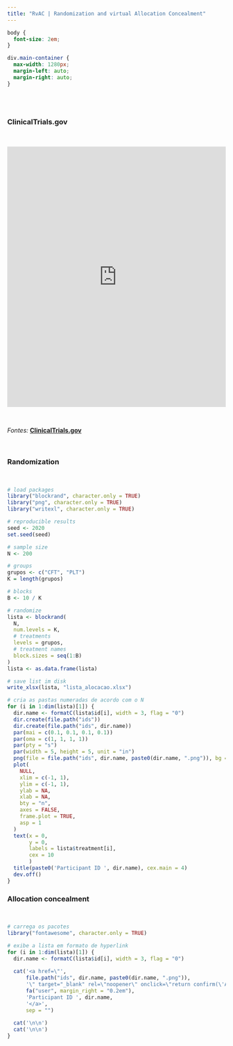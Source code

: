 ```yaml
---
title: "RvAC | Randomization and virtual Allocation Concealment"
---
```


```css
body {
  font-size: 2em;
}

div.main-container {
  max-width: 1280px;
  margin-left: auto;
  margin-right: auto;
}
```

## {.tabset}

<br>

### **ClinicalTrials.gov**

<br>

<iframe src="https://clinicaltrials.gov/ct2/show/NCT05480982?term=UNISUAM+OR+%22Centro+Universitário+Augusto+Motta%22&draw=2&rank=6" style="width:100%; height:600px; border:0;"></iframe>

<br>

*Fontes:* [**ClinicalTrials.gov**](https://clinicaltrials.gov)

<br>

### **Randomization**

<br>

```r
# load packages
library("blockrand", character.only = TRUE)
library("png", character.only = TRUE)
library("writexl", character.only = TRUE)

# reproducible results
seed <- 2020
set.seed(seed)

# sample size
N <- 200

# groups
grupos <- c("CFT", "PLT")
K = length(grupos)

# blocks
B <- 10 / K

# randomize
lista <- blockrand(
  N,
  num.levels = K,
  # treatments
  levels = grupos,
  # treatment names
  block.sizes = seq(1:B)
)
lista <- as.data.frame(lista)

# save list im disk
write_xlsx(lista, "lista_alocacao.xlsx")
```

```r
# cria as pastas numeradas de acordo com o N
for (i in 1:dim(lista)[1]) {
  dir.name <- formatC(lista$id[i], width = 3, flag = "0")
  dir.create(file.path("ids"))
  dir.create(file.path("ids", dir.name))
  par(mai = c(0.1, 0.1, 0.1, 0.1))
  par(oma = c(1, 1, 1, 1))
  par(pty = "s")
  par(width = 5, height = 5, unit = "in")
  png(file = file.path("ids", dir.name, paste0(dir.name, ".png")), bg = "transparent")
  plot(
    NULL,
    xlim = c(-1, 1),
    ylim = c(-1, 1),
    ylab = NA,
    xlab = NA,
    bty = "n",
    axes = FALSE,
    frame.plot = TRUE,
    asp = 1
  )
  text(x = 0,
       y = 0,
       labels = lista$treatment[i],
       cex = 10
       )
  title(paste0('Participant ID ', dir.name), cex.main = 4)
  dev.off()
}
```

### **Allocation concealment**

<br>

```r
# carrega os pacotes
library("fontawesome", character.only = TRUE)

# exibe a lista em formato de hyperlink
for (i in 1:dim(lista)[1]) {
  dir.name <- formatC(lista$id[i], width = 3, flag = "0")
  
  cat('<a href=\"',
      file.path("ids", dir.name, paste0(dir.name, ".png")),
      '\" target="_blank" rel=\"noopener\" onclick=\"return confirm(\'Are you sure?\')\">',
      fa("user", margin_right = "0.2em"),
      'Participant ID ', dir.name,
      '</a>',
      sep = "")
  
  cat('\n\n')
  cat('\n\n')
}
```
